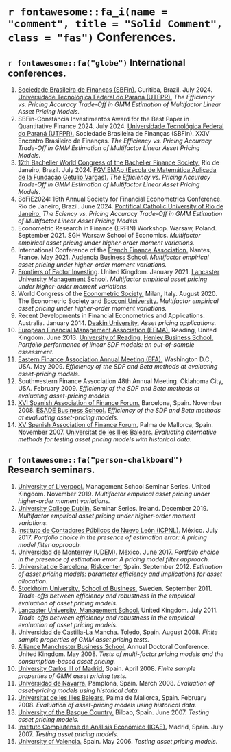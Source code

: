 # `r fontawesome::fa_i(name = "comment", title = "Solid Comment", class = "fas")` Conferences.

## `r fontawesome::fa("globe")` International conferences.

1. [Sociedade Brasileira de Finanças (SBFin).](https://www.sbfin.org.br/) Curitiba, Brazil. July 2024. [Universidade Tecnológica Federal do Paraná (UTFPR).](https://www.utfpr.edu.br/) *The Efficiency vs. Pricing Accuracy Trade-Off in GMM Estimation of Multifactor Linear Asset Pricing Models.*
2. SBFin-Constância Investimentos Award for the Best Paper in Quantitative Finance 2024. July 2024. [Universidade Tecnológica Federal do Paraná (UTFPR).](https://www.utfpr.edu.br/) Sociedade Brasileira de Finanças (SBFin). XXIV Encontro Brasileiro de Finanças. *The Efficiency vs. Pricing Accuracy Trade-Off in GMM Estimation of Multifactor Linear Asset Pricing Models.*
3. [12th Bachelier World Congress of the Bachelier Finance Society.](https://www.bacheliercongress.com/) Rio de Janeiro, Brazil. July 2024. [FGV EMAp (Escola de Matemática Aplicada de la Fundação Getulio Vargas).](https://emap.fgv.br/) *The Efficiency vs. Pricing Accuracy Trade-Off in GMM Estimation of Multifactor Linear Asset Pricing Models.*
4. SoFiE2024: 16th Annual Society for Financial Econometrics Conference. Rio de Janeiro, Brazil. June 2024. [Pontifical Catholic University of Rio de Janeiro.](https://www.puc-rio.br/english/) *The Eciency vs. Pricing Accuracy Trade-Off in GMM Estimation of Multifactor Linear Asset Pricing Models.*
5.  Econometric Research in Finance (ERFIN) Workshop. Warsaw, Poland. September 2021. SGH Warsaw School of Economics. *Multifactor empirical asset pricing under higher-order moment variations.*
6. International Conference of the [French Finance Association.](https://www.affi.asso.fr/) Nantes, France. May 2021. [Audencia Business School.](https://www.audencia.com/) *Multifactor empirical asset pricing under higher-order moment variations.*
7. [Frontiers of Factor Investing](https://wp.lancs.ac.uk/fofi2020/). United Kingdom. January 2021. [Lancaster University Management School.](https://www.lancaster.ac.uk/lums/) *Multifactor empirical asset pricing under higher-order moment variations.*
8. World Congress of the [Econometric Society.](https://www.econometricsociety.org/) Milan, Italy. August 2020. The Econometric Society and [Bocconi University.](https://www.unibocconi.it/en) *Multifactor empirical asset pricing under higher-order moment variations.*
9. Recent Developments in Financial Econometrics and Applications. Australia. January 2014. [Deakin University.](https://www.deakin.edu.au/) *Asset pricing applications.*
10. [European Financial Management Association (EFMA).](https://www.efmaefm.org/) Reading, United Kingdom. June 2013. [University of Reading.](https://www.reading.ac.uk/) [Henley Business School.](https://www.henley.ac.uk/) *Portfolio performance of linear SDF models: an out-of-sample assessment.*
11. [Eastern Finance Association Annual Meeting (EFA).](https://easternfinance.org/) Washington D.C., USA. May 2009. *Efficiency of the SDF and Beta methods at evaluating asset-pricing models.*
12. Southwestern Finance Association 48th Annual Meeting. Oklahoma City, USA. February 2009. *Efficiency of the SDF and Beta methods at evaluating asset-pricing models.*
13. [XVI Spanish Association of Finance Forum.](https://aefin.es/finance-forum/) Barcelona, Spain. November 2008. [ESADE Business School.](https://www.esade.edu/) *Efficiency of the SDF and Beta methods at evaluating asset-pricing models.*
14. [XV Spanish Association of Finance Forum.](https://aefin.es/finance-forum/) Palma de Mallorca, Spain. November 2007. [Universitat de les Illes Balears.](https://www.uib.cat/) *Evaluating alternative methods for testing asset pricing models with historical data.*


## `r fontawesome::fa("person-chalkboard")` Research seminars.

1. [University of Liverpool.](https://www.liverpool.ac.uk/) Management School Seminar Series. United Kingdom. November 2019. *Multifactor empirical asset pricing under higher-order moment variations.*
2. [University College Dublin.](https://www.ucd.ie/) Seminar Series. Ireland. December 2019. *Multifactor empirical asset pricing under higher-order moment variations.*
3. [Instituto de Contadores Públicos de Nuevo León (ICPNL).](https://icpnl.org.mx/) México. July 2017. *Portfolio choice in the presence of estimation error: A pricing model filter approach.*
4. [Universidad de Monterrey (UDEM).](https://www.udem.edu.mx/) México. June 2017. *Portfolio choice in the presence of estimation error: A pricing model filter approach.*
5. [Universitat de Barcelona.](https://web.ub.edu/inici) [Riskcenter.](https://www.ub.edu/riskcenter/) Spain. September 2012. *Estimation of asset pricing models: parameter efficiency and implications for asset allocation.*
6. [Stockholm University.](https://www.su.se/cmlink/stockholm-university) [School of Business.](https://www.su.se/stockholm-business-school/) Sweden. September 2011. *Trade-offs between efficiency and robustness in the empirical evaluation of asset pricing models.*
7. [Lancaster University, Management School.](https://www.lancaster.ac.uk/lums/) United Kingdom. July 2011. *Trade-offs between efficiency and robustness in the empirical evaluation of asset pricing models.*
8. [Universidad de Castilla-La Mancha.](https://www.uclm.es/) Toledo, Spain. August 2008. *Finite sample properties of GMM asset pricing tests.*
9. [Alliance Manchester Business School.](https://www.alliancembs.manchester.ac.uk/) Annual Doctoral Conference. United Kingdom. May 2008. *Tests of multi-factor pricing models and the consumption-based asset pricing.*
10. [University Carlos III of Madrid.](https://www.uc3m.es/Inicio) Spain. April 2008. *Finite sample properties of GMM asset pricing tests.*
11. [Universidad de Navarra.](https://www.unav.edu/) Pamplona, Spain. March 2008. *Evaluation of asset-pricing models using historical data.*
12. [Universitat de les Illes Balears.](https://www.uib.cat/) Palma de Mallorca, Spain. February 2008. *Evaluation of asset-pricing models using historical data.*
13. [University of the Basque Country.](https://www.ehu.eus/en/en-home) Bilbao, Spain. June 2007. *Testing asset pricing models.*
14. [Instituto Complutense de Análisis Económico (ICAE).](https://www.ucm.es/icae) Madrid, Spain. July 2007. *Testing asset pricing models.*
15. [University of Valencia.](https://www.uv.es/) Spain. May 2006. *Testing asset pricing models.*
